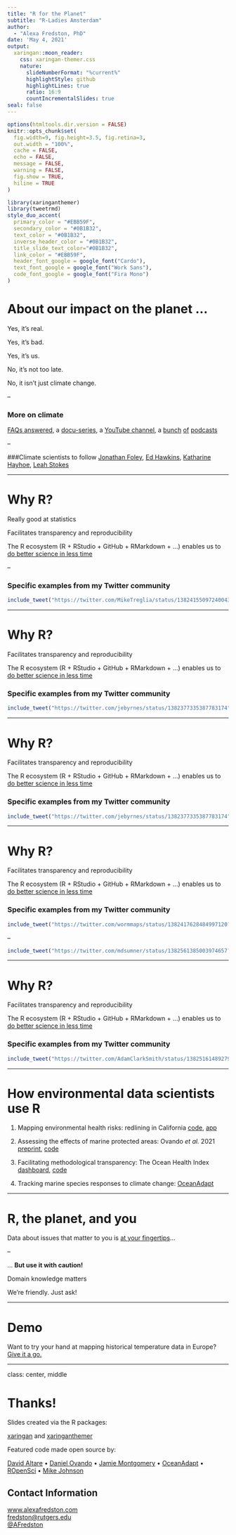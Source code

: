 ```yaml
---
title: "R for the Planet"
subtitle: "R-Ladies Amsterdam"
author: 
  - "Alexa Fredston, PhD"
date: 'May 4, 2021'
output:
  xaringan::moon_reader:
    css: xaringan-themer.css
    nature:
      slideNumberFormat: "%current%"
      highlightStyle: github
      highlightLines: true
      ratio: 16:9
      countIncrementalSlides: true
seal: false
---
```

<style>
.title-slide {
vertical-align: bottom !important; 
text-align: left !important;
}
</style>


```r
options(htmltools.dir.version = FALSE)
knitr::opts_chunk$set(
  fig.width=9, fig.height=3.5, fig.retina=3,
  out.width = "100%",
  cache = FALSE,
  echo = FALSE,
  message = FALSE, 
  warning = FALSE,
  fig.show = TRUE,
  hiline = TRUE
)
```

```r
library(xaringanthemer)
library(tweetrmd) 
style_duo_accent(
  primary_color = "#EBB59F",
  secondary_color = "#0B1B32",
  text_color = "#0B1B32",
  inverse_header_color = "#0B1B32",
  title_slide_text_color="#0B1B32",
  link_color = "#EBB59F",
  header_font_google = google_font("Cardo"),
  text_font_google = google_font("Work Sans"),
  code_font_google = google_font("Fira Mono")
)
```


# About our impact on the planet ... 

Yes, it's real.

Yes, it's bad.

Yes, it's us. 

No, it's not too late.

No, it isn't just climate change. 

--

### More on climate
[FAQs answered](https://www.nytimes.com/article/climate-change-global-warming-faq.html), a  [docu-series](https://www.amazon.com/Years-Living-Dangerously-Complete-Showtime/dp/B00NDOXDJU), a [YouTube channel](https://www.youtube.com/channel/UCi6RkdaEqgRVKi3AzidF4ow), a [bunch](https://www.criticalfrequency.org/drilled) [of](https://www.hottakepod.com/) [podcasts](https://www.degreespod.com/)

--

###Climate scientists to follow
[Jonathan Foley](https://twitter.com/GlobalEcoGuy), [Ed Hawkins](https://twitter.com/ed_hawkins), [Katharine Hayhoe](https://twitter.com/KHayhoe), [Leah Stokes](https://twitter.com/leahstokes)

---

# Why R?

Really good at statistics

Facilitates transparency and reproducibility

The R ecosystem (R + RStudio + GitHub + RMarkdown + ...) enables us to [do better science in less time](https://www.nature.com/articles/s41559-017-0160)

--

### Specific examples from my Twitter community 

```r
include_tweet("https://twitter.com/MikeTreglia/status/1382415509724004355?s=20")
```

---

# Why R?

Facilitates transparency and reproducibility

The R ecosystem (R + RStudio + GitHub + RMarkdown + ...) enables us to [do better science in less time](https://www.nature.com/articles/s41559-017-0160)

### Specific examples from my Twitter community 

```r
include_tweet("https://twitter.com/jebyrnes/status/1382377335387783174")
```

---

# Why R?

Facilitates transparency and reproducibility

The R ecosystem (R + RStudio + GitHub + RMarkdown + ...) enables us to [do better science in less time](https://www.nature.com/articles/s41559-017-0160)

### Specific examples from my Twitter community 

```r
include_tweet("https://twitter.com/jebyrnes/status/1382377335387783174")
```

---


# Why R?

Facilitates transparency and reproducibility

The R ecosystem (R + RStudio + GitHub + RMarkdown + ...) enables us to [do better science in less time](https://www.nature.com/articles/s41559-017-0160)

### Specific examples from my Twitter community 

```r
include_tweet("https://twitter.com/wormmaps/status/1382417628484997120?s=20")
```

--

```r
include_tweet("https://twitter.com/mdsumner/status/1382561385003974657?s=20")
```


---

# Why R?

Facilitates transparency and reproducibility

The R ecosystem (R + RStudio + GitHub + RMarkdown + ...) enables us to [do better science in less time](https://www.nature.com/articles/s41559-017-0160)

### Specific examples from my Twitter community 

```r
include_tweet("https://twitter.com/AdamClarkSmith/status/1382516148927918084")
```

---

# How environmental data scientists use R 

1. Mapping environmental health risks: redlining in California [code](https://github.com/daltare/Redline-Mapping), [app](https://cawaterdatadive.shinyapps.io/Redline-Mapping/)

1. Assessing the effects of marine protected areas: Ovando *et al.* 2021 [preprint](https://figshare.com/articles/preprint/Assessing_the_Population-level_Conservation_Effects_of_Marine_Protected_Areas/12715409), [code](https://github.com/DanOvando/population-effects-of-mpas)

1. Facilitating methodological transparency: The Ocean Health Index [dashboard](https://ohi-northeast.shinyapps.io/ne-dashboard/), [code](https://github.com/ohi-northeast/ne-dashboard)

1. Tracking marine species responses to climate change: [OceanAdapt](https://github.com/pinskylab/OceanAdapt)

---

# R, the planet, and you

Data about issues that matter to you is [at your fingertips](https://ropensci.org/packages/data-access/)...

--

... **But use it with caution!**

Domain knowledge matters

We're friendly. Just ask!

---

# Demo 

Want to try your hand at mapping historical temperature data in Europe? [Give it a go.](https://github.com/afredston/R-for-the-planet/blob/main/demo.Rmd)

---
class: center, middle

# Thanks!

Slides created via the R packages:

[xaringan](https://github.com/yihui/xaringan) and [xaringanthemer](https://github.com/gadenbuie/xaringanthemer)

Featured code made open source by:

[David Altare](https://github.com/daltare) $\bullet$ [Daniel Ovando]() $\bullet$ [Jamie Montgomery](https://github.com/OHI-Northeast/ne-dashboard) $\bullet$ [OceanAdapt](https://oceanadapt.rutgers.edu) $\bullet$ [ROpenSci](https://ropensci.org) $\bullet$ [Mike Johnson](https://github.com/mikejohnson51)

## Contact Information

[www.alexafredston.com](https://www.alexafredston.com/)<br>
[fredston@rutgers.edu](mailto:fredston@rutgers.edu)<br>
[@AFredston](https://twitter.com/AFredston)

